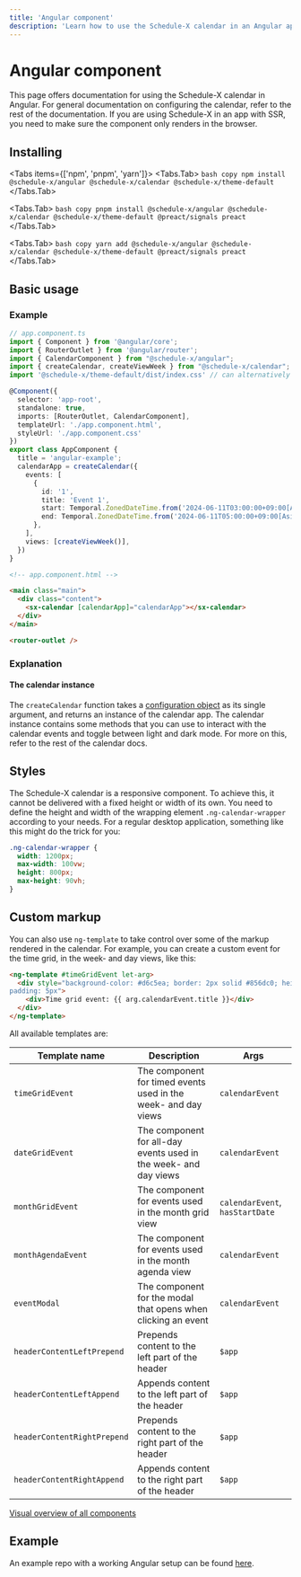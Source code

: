 ```yaml
---
title: 'Angular component'
description: 'Learn how to use the Schedule-X calendar in an Angular application'
---
```


# Angular component

This page offers documentation for using the Schedule-X calendar in Angular. For general documentation on
configuring the calendar, refer to the rest of the documentation. If you are using
Schedule-X in an app with SSR, you need to make sure the component only renders in the browser.

## Installing


<Tabs items={['npm', 'pnpm', 'yarn']}>
  <Tabs.Tab>
    ```bash copy
      npm install @schedule-x/angular @schedule-x/calendar @schedule-x/theme-default
    ```
  </Tabs.Tab>

  <Tabs.Tab>
    ```bash copy
      pnpm install @schedule-x/angular @schedule-x/calendar @schedule-x/theme-default @preact/signals preact
    ```
  </Tabs.Tab>

  <Tabs.Tab>
    ```bash copy
      yarn add @schedule-x/angular @schedule-x/calendar @schedule-x/theme-default @preact/signals preact
    ```
  </Tabs.Tab>
</Tabs>

## Basic usage

### Example

```ts
// app.component.ts
import { Component } from '@angular/core';
import { RouterOutlet } from '@angular/router';
import { CalendarComponent } from "@schedule-x/angular";
import { createCalendar, createViewWeek } from "@schedule-x/calendar";
import '@schedule-x/theme-default/dist/index.css' // can alternatively be added in your angular.json

@Component({
  selector: 'app-root',
  standalone: true,
  imports: [RouterOutlet, CalendarComponent],
  templateUrl: './app.component.html',
  styleUrl: './app.component.css'
})
export class AppComponent {
  title = 'angular-example';
  calendarApp = createCalendar({
    events: [
      {
        id: '1',
        title: 'Event 1',
        start: Temporal.ZonedDateTime.from('2024-06-11T03:00:00+09:00[Asia/Tokyo]'),
        end: Temporal.ZonedDateTime.from('2024-06-11T05:00:00+09:00[Asia/Tokyo]'),
      },
    ],
    views: [createViewWeek()],
  })
}

```

```html
<!-- app.component.html -->

<main class="main">
  <div class="content">
    <sx-calendar [calendarApp]="calendarApp"></sx-calendar>
  </div>
</main>

<router-outlet />

```

### Explanation

#### The calendar instance

The `createCalendar` function takes a [configuration object](/docs/calendar/configuration) as its single argument,
and returns an instance of the calendar app. The calendar instance contains some methods that you can use to
interact with the calendar events and toggle between light and dark mode. For more on this, refer to the rest of the
calendar docs.

## Styles

The Schedule-X calendar is a responsive component. To achieve this,
it cannot be delivered with a fixed height or width of its own. You need to define the height and width of the
wrapping element `.ng-calendar-wrapper` according to your needs. For a regular desktop application, something
like this might do the trick for you:

```css
.ng-calendar-wrapper {
  width: 1200px;
  max-width: 100vw;
  height: 800px;
  max-height: 90vh;
}
```

## Custom markup

You can also use `ng-template` to take control over some of the markup rendered in the calendar. For example, you
can create a custom event for the time grid, in the week- and day views, like this:

```html
<ng-template #timeGridEvent let-arg>
  <div style="background-color: #d6c5ea; border: 2px solid #856dc0; height: 100%; width: 100%; border-radius: 5px;
padding: 5px">
    <div>Time grid event: {{ arg.calendarEvent.title }}</div>
  </div>
</ng-template>
```

All available templates are:

| Template name               | Description                                                      | Args                            |
|-----------------------------|------------------------------------------------------------------|---------------------------------|
| `timeGridEvent`             | The component for timed events used in the week- and day views   | `calendarEvent`                 |
| `dateGridEvent`             | The component for all-day events used in the week- and day views | `calendarEvent`                 |
| `monthGridEvent`            | The component for events used in the month grid view             | `calendarEvent`, `hasStartDate` |
| `monthAgendaEvent`          | The component for events used in the month agenda view           | `calendarEvent`                 |
| `eventModal`                | The component for the modal that opens when clicking an event    | `calendarEvent`                 |
| `headerContentLeftPrepend`  | Prepends content to the left part of the header                  | `$app`                          |
| `headerContentLeftAppend`   | Appends content to the left part of the header                   | `$app`                          |
| `headerContentRightPrepend` | Prepends content to the right part of the header                 | `$app`                          |
| `headerContentRightAppend`  | Appends content to the right part of the header                  | `$app`                          |

[Visual overview of all components](/docs/calendar/custom-components)

## Example

An example repo with a working Angular setup can be found [here](https://github.com/schedule-x/angular-example).
